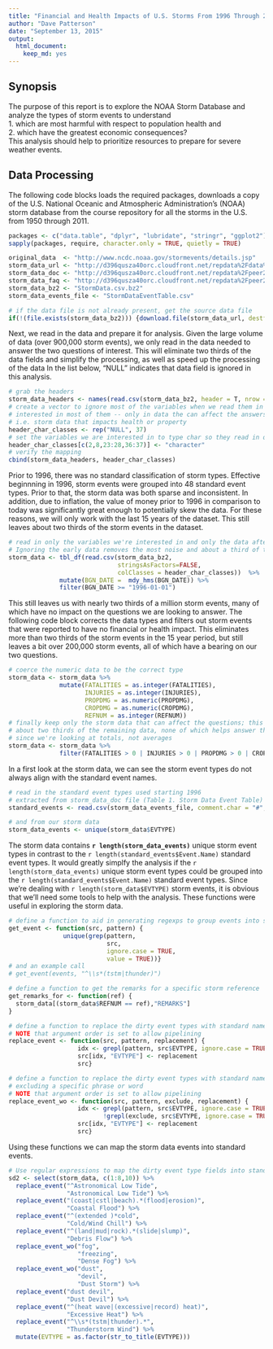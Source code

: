 ```yaml
---
title: "Financial and Health Impacts of U.S. Storms From 1996 Through 2011"
author: "Dave Patterson"
date: "September 13, 2015"
output: 
  html_document: 
    keep_md: yes
---
```


## Synopsis
The purpose of this report is to explore the NOAA Storm Database and analyze the types of 
storm events to understand  
1. which are most harmful with respect to population health and  
2. which have the greatest economic consequences?  
This analysis should help to prioritize resources to prepare for severe weather events.

## Data Processing

The following code blocks loads the required packages, downloads a copy of the 
U.S. National Oceanic and Atmospheric Administration's (NOAA) storm database from the 
course repository for all the storms in the U.S. from 1950 through 2011.

```r
packages <- c("data.table", "dplyr", "lubridate", "stringr", "ggplot2")
sapply(packages, require, character.only = TRUE, quietly = TRUE)
```

```r
original_data  <- "http://www.ncdc.noaa.gov/stormevents/details.jsp"
storm_data_url <- "http://d396qusza40orc.cloudfront.net/repdata%2Fdata%2FStormData.csv.bz2"
storm_data_doc <- "http://d396qusza40orc.cloudfront.net/repdata%2Fpeer2_doc%2Fpd01016005curr.pdf"
storm_data_faq <- "http://d396qusza40orc.cloudfront.net/repdata%2Fpeer2_doc%2FNCDC%20Storm%20Events-FAQ%20Page.pdf"
storm_data_bz2 <- "StormData.csv.bz2"
storm_data_events_file <- "StormDataEventTable.csv"

# if the data file is not already present, get the source data file
if(!(file.exists(storm_data_bz2))) {download.file(storm_data_url, destfile = storm_data_bz2)}
```

Next, we read in the data and prepare it for analysis. Given the large volume of data 
(over 900,000 storm events), we only read in the data needed to answer the two questions 
of interest. This will eliminate two thirds of the data fields and simplify the processing, 
as well as speed up the processing of the data In the list below, "NULL" indicates 
that data field is ignored in this analysis.

```r
# grab the headers
storm_data_headers <- names(read.csv(storm_data_bz2, header = T, nrow = 1))
# create a vector to ignore most of the variables when we read them in since we're not
# interested in most of them -- only in data the can affect the answers
# i.e. storm data that impacts health or property
header_char_classes <- rep("NULL", 37)
# set the variables we are interested in to type char so they read in quickly
header_char_classes[c(2,8,23:28,36:37)] <- "character"
# verify the mapping
cbind(storm_data_headers, header_char_classes)
```

Prior to 1996, there was no standard classification of storm types. Effective beginnning in 1996, 
storm events were grouped into 48 standard event types. Prior to that, the storm data was 
both sparse and inconsistent. In addition, due to inflation, the value of money prior to 1996
in comparison to today was significantly great enough to potentially skew the data. 
For these reasons, we will only work with the last 15 years of the dataset. 
This still leaves about two thirds of the storm events in the dataset.

```r
# read in only the variables we're interested in and only the data after the new stardard has gone into effect
# Ignoring the early data removes the most noise and about a third of the data 
storm_data <- tbl_df(read.csv(storm_data_bz2, 
                              stringsAsFactors=FALSE, 
                              colClasses = header_char_classes))  %>% 
              mutate(BGN_DATE =  mdy_hms(BGN_DATE)) %>% 
              filter(BGN_DATE >= "1996-01-01")
```

This still leaves us with nearly two thirds of a million storm events, many of which 
have no impact on the questions we are looking to answer. The following code block 
corrects the data types and filters out storm events that were reported to have 
no financial or health impact. This eliminates more than two thirds of the storm events 
in the 15 year period, but still leaves a bit over 200,000 storm events, 
all of which have a bearing on our two questions.

```r
# coerce the numeric data to be the correct type
storm_data <- storm_data %>% 
              mutate(FATALITIES = as.integer(FATALITIES),
                     INJURIES = as.integer(INJURIES),
                     PROPDMG = as.numeric(PROPDMG),
                     CROPDMG = as.numeric(CROPDMG),
                     REFNUM = as.integer(REFNUM))
# finally keep only the storm data that can affect the questions; this removes
# about two thirds of the remaining data, none of which helps answer the questions
# since we're looking at totals, not averages
storm_data <- storm_data %>% 
              filter(FATALITIES > 0 | INJURIES > 0 | PROPDMG > 0 | CROPDMG > 0)
```

In a first look at the storm data, we can see the storm event types do not always align 
with the standard event names.

```r
# read in the standard event types used starting 1996
# extracted from storm_data_doc file (Table 1. Storm Data Event Table)
standard_events <- read.csv(storm_data_events_file, comment.char = "#", stringsAsFactors = FALSE)

# and from our storm data
storm_data_events <- unique(storm_data$EVTYPE)
```

The storm data contains **`r length(storm_data_events)`** unique storm event types in contrast 
to the `r length(standard_events$Event.Name)` standard event types. It would greatly simplfy the
analysis if the `r length(storm_data_events)` unique storm event types could be grouped into the
`r length(standard_events$Event.Name)` standard event types. Since we're dealing with 
`r length(storm_data$EVTYPE)` storm events, it is obvious that we'll need some tools to help with 
the analysis. These functions were useful in exploring the storm data.

```r
# define a function to aid in generating regexps to group events into std types
get_event <- function(src, pattern) {
               unique(grep(pattern, 
                           src, 
                           ignore.case = TRUE, 
                           value = TRUE))}
# and an example call
# get_event(events, "^\\s*(tstm|thunder)")

# define a function to get the remarks for a specific storm reference
get_remarks_for <- function(ref) {
  storm_data[(storm_data$REFNUM == ref),"REMARKS"]
}

# define a function to replace the dirty event types with standard names
# NOTE that argument order is set to allow pipelining
replace_event <- function(src, pattern, replacement) {
                   idx <- grepl(pattern, src$EVTYPE, ignore.case = TRUE)
                   src[idx, "EVTYPE"] <- replacement
                   src}

# define a function to replace the dirty event types with standard names while
# excluding a specific phrase or word
# NOTE that argument order is set to allow pipelining
replace_event_wo <- function(src, pattern, exclude, replacement) {
                   idx <- grepl(pattern, src$EVTYPE, ignore.case = TRUE) &
                          !grepl(exclude, src$EVTYPE, ignore.case = TRUE)
                   src[idx, "EVTYPE"] <- replacement
                   src}

```

Using these functions we can map the storm data events into standard events.

```r
# Use regular expressions to map the dirty event type fields into standard names
sd2 <- select(storm_data, c(1:8,10)) %>% 
  replace_event("^Astronomical Low Tide", 
                "Astronomical Low Tide") %>%
  replace_event("(coast|cstl|beach).*(flood|erosion)", 
                "Coastal Flood") %>%
  replace_event("^(extended )*cold", 
                "Cold/Wind Chill") %>%
  replace_event("^(land|mud|rock).*(slide|slump)", 
                "Debris Flow") %>%
  replace_event_wo("fog", 
                   "freezing", 
                   "Dense Fog") %>%
  replace_event_wo("dust", 
                   "devil", 
                   "Dust Storm") %>%
  replace_event("dust devil", 
                "Dust Devil") %>%
  replace_event("^(heat wave|(excessive|record) heat)", 
                "Excessive Heat") %>%
  replace_event("^\\s*(tstm|thunder).*", 
                "Thunderstorm Wind") %>%
  mutate(EVTYPE = as.factor(str_to_title(EVTYPE)))
```

```r
```

```r
```

